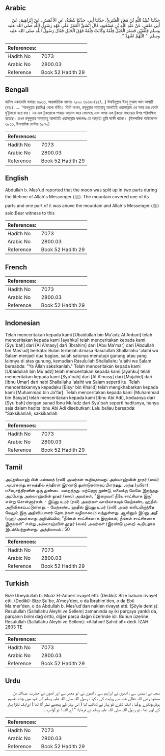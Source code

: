 ## Arabic


<div dir="rtl" lang="ar" style={{fontSize:'larger',backgroundColor:'#f8f9fa',padding:20}}>
حَدَّثَنَا عُبَيْدُ اللَّهِ بْنُ مُعَاذٍ الْعَنْبَرِيُّ، حَدَّثَنَا أَبِي، حَدَّثَنَا شُعْبَةُ، عَنِ الأَعْمَشِ، عَنْ إِبْرَاهِيمَ، عَنْ أَبِي مَعْمَرٍ، عَنْ عَبْدِ اللَّهِ بْنِ مَسْعُودٍ، قَالَ انْشَقَّ الْقَمَرُ عَلَى عَهْدِ رَسُولِ اللَّهِ صلى الله عليه وسلم فِلْقَتَيْنِ فَسَتَرَ الْجَبَلُ فِلْقَةً وَكَانَتْ فِلْقَةٌ فَوْقَ الْجَبَلِ فَقَالَ رَسُولُ اللَّهِ صلى الله عليه وسلم ‏ "‏ اللَّهُمَّ اشْهَدْ ‏"‏ ‏.‏
</div>
<div style={{backgroundColor:'#f8f9fa',padding:20, marginBottom: 10}}><table> <thead> <tr> <th>References:</th> <th></th> </tr> </thead> <tbody><tr><td>Hadith No</td><td>7073</td></tr><tr><td>Arabic No</td><td>2800.03</td></tr><tr><td>Reference</td><td>Book 52 Hadith 29</td></tr></tbody></table></div>

## Bengali


<div dir="ltr" lang="bn" style={{fontSize:'larger',backgroundColor:'#f8f9fa',padding:20}}>
হাদিস একাডেমি নাম্বারঃ ৬৯৬৬, আন্তর্জাতিক নাম্বারঃ ২৮০০ ৬৯৬৬-(৪৫/...) উবাইদুল্লাহ ইবনু মুআয আল আম্বারী (রহঃ) ..... ‘আবদুল্লাহ (রাযিঃ) থেকে বর্ণিত। তিনি বলেন, রসূলুল্লাহ সাল্লাল্লাহু আলাইহি ওয়াসাল্লাম এর সময় চন্দ্র ফেটে দু’টুকরো হয়ে যায়। এর এক টুকরোকে পাহাড় আড়াল করে ফেলেছে এবং অপর এক টুকরো পাহাড়ের উপর পরিলক্ষিত হয়েছে। তখন রসূলুল্লাহ সাল্লাল্লাহু আলাইহি ওয়াসাল্লাম বললেনঃ হে আল্লাহ! তুমি সাক্ষী থাকো। (ইসলামিক ফাউন্ডেশন ৬৮১৬, ইসলামিক সেন্টার ৬৮৭০)
</div>
<div style={{backgroundColor:'#f8f9fa',padding:20, marginBottom: 10}}><table> <thead> <tr> <th>References:</th> <th></th> </tr> </thead> <tbody><tr><td>Hadith No</td><td>7073</td></tr><tr><td>Arabic No</td><td>2800.03</td></tr><tr><td>Reference</td><td>Book 52 Hadith 29</td></tr></tbody></table></div>

## English


<div dir="ltr" lang="en" style={{fontSize:'larger',backgroundColor:'#f8f9fa',padding:20}}>
Abdullah b. Mas'ud reported that the moon was split up in two parts during the lifetime of Allah's Messenger (ﷺ). The mountain covered one of its parts and one part of it was above the mountain and Allah's Messenger (ﷺ) said:Bear witness to this
</div>
<div style={{backgroundColor:'#f8f9fa',padding:20, marginBottom: 10}}><table> <thead> <tr> <th>References:</th> <th></th> </tr> </thead> <tbody><tr><td>Hadith No</td><td>7073</td></tr><tr><td>Arabic No</td><td>2800.03</td></tr><tr><td>Reference</td><td>Book 52 Hadith 29</td></tr></tbody></table></div>

## French


<div dir="ltr" lang="fr" style={{fontSize:'larger',backgroundColor:'#f8f9fa',padding:20}}>

</div>
<div style={{backgroundColor:'#f8f9fa',padding:20, marginBottom: 10}}><table> <thead> <tr> <th>References:</th> <th></th> </tr> </thead> <tbody><tr><td>Hadith No</td><td>7073</td></tr><tr><td>Arabic No</td><td>2800.03</td></tr><tr><td>Reference</td><td>Book 52 Hadith 29</td></tr></tbody></table></div>

## Indonesian


<div dir="ltr" lang="id" style={{fontSize:'larger',backgroundColor:'#f8f9fa',padding:20}}>
Telah menceritakan kepada kami [Ubaidullah bin Mu'adz Al Anbari] telah menceritakan kepada kami [ayahku] telah menceritakan kepada kami [Syu'bah] dari [Al A'masy] dari [Ibrahim] dari [Abu Ma'mar] dari [Abdullah bin Mas'ud] berkata: Bulan terbelah dimasa Rasulullah Shallallahu 'alaihi wa Salam menjadi dua bagian, salah satunya menutupi gunung atau yang lainnya di atas gunung, kemudian Rasulullah Shallallahu 'alaihi wa Salam bersabda: "Ya Allah saksikanlah." Telah menceritakan kepada kami [Ubaidullah bin Mu'adz] telah menceritakan kepada kami [ayahku] telah menceritakan kepada kami [Syu'bah] dari [Al A'masy] dari [Mujahid] dari [Ibnu Umar] dari nabi Shallallahu 'alaihi wa Salam seperti itu. Telah menceritakannya kepadaku [Bisyr bin Khalid] telah mengkhabarkan kepada kami [Muhammad bin Ja'far]. Telah menceritakan kepada kami [Muhammad bin Basyar] telah menceritakan kepada kami [Ibnu Abi Adi], keduanya dari [Syu'bah] dengan sanad Ibnu Mu'adz dari Syu'bah seperti haditsnya, hanya saja dalam hadits Ibnu Abi Adi disebutkan: Lalu beliau bersabda: "Saksikanlah, saksikanlah
</div>
<div style={{backgroundColor:'#f8f9fa',padding:20, marginBottom: 10}}><table> <thead> <tr> <th>References:</th> <th></th> </tr> </thead> <tbody><tr><td>Hadith No</td><td>7073</td></tr><tr><td>Arabic No</td><td>2800.03</td></tr><tr><td>Reference</td><td>Book 52 Hadith 29</td></tr></tbody></table></div>

## Tamil


<div dir="ltr" lang="ta" style={{fontSize:'larger',backgroundColor:'#f8f9fa',padding:20}}>
அப்துல்லாஹ் பின் மஸ்ஊத் (ரலி) அவர்கள் கூறியதாவது: அல்லாஹ்வின் தூதர் (ஸல்) அவர்களது காலத்தில் சந்திரன் இரண்டு துண்டுகளாகப் பிளந்தது. அந்த (ஹிரா) மலை,சந்திரனின் ஒரு துண்டை மறைத்தது. மற்றொரு துண்டு, மலைக்கு மேலே இருந்தது. அப்போது அல்லாஹ்வின் தூதர் (ஸல்) அவர்கள், "இறைவா! நீயே சாட்சியாக இரு" என்று சொன்னார்கள். - இப்னு உமர் (ரலி) அவர்கள் வாயிலாகவும் மேற்கண்ட ஹதீஸ் அறிவிக்கப்பட்டுள்ளது. - மேற்கண்ட ஹதீஸ் இப்னு உமர் (ரலி) அவர் களிடமிருந்தே மேலும் இரு அறிவிப்பாளர் தொடர்கள் வழியாகவும் வந்துள்ளது. ஆயினும் இப்னு அதீ (ரஹ்) அவர்களது அறிவிப்பில், "நீங்கள் சாட்சிகளாக இருங்கள்; நீங்கள் சாட்சிகளாக இருங்கள்" என்று அல்லாஹ்வின் தூதர் (ஸல்) அவர்கள் (இரண்டு முறை) கூறியதாக இடம்பெற்றுள்ளது. அத்தியாயம் : 50
</div>
<div style={{backgroundColor:'#f8f9fa',padding:20, marginBottom: 10}}><table> <thead> <tr> <th>References:</th> <th></th> </tr> </thead> <tbody><tr><td>Hadith No</td><td>7073</td></tr><tr><td>Arabic No</td><td>2800.03</td></tr><tr><td>Reference</td><td>Book 52 Hadith 29</td></tr></tbody></table></div>

## Turkish


<div dir="ltr" lang="tr" style={{fontSize:'larger',backgroundColor:'#f8f9fa',padding:20}}>
Bize Ubeydullah b. Muâz El-Anberî rivayet etti. (Dediki): Bize babam rivayet etti. (Dediki): Bize Şu'be, A'meş'den, o da İbrahim'den, o da Ebû Ma'mer'den, o da Abdullah b. Mes'ud'dan naklen rivayet etti. (Şöyle demiş): Resulullah (Sallallahu Aleyhi ve Sellem) zamanında ay iki parçaya yarıldı da, parçanın birini dağ örttü, diğer parça dağın üzerinde idi. Bunun üzerine Resulullah (Sallallahu Aleyhi ve Sellem): «Allahım! Şahid ol!» dedi. İZAH 2803 TE
</div>
<div style={{backgroundColor:'#f8f9fa',padding:20, marginBottom: 10}}><table> <thead> <tr> <th>References:</th> <th></th> </tr> </thead> <tbody><tr><td>Hadith No</td><td>7073</td></tr><tr><td>Arabic No</td><td>2800.03</td></tr><tr><td>Reference</td><td>Book 52 Hadith 29</td></tr></tbody></table></div>

## Urdu


<div dir="rtl" lang="ur" style={{fontSize:'larger',backgroundColor:'#f8f9fa',padding:20}}>
شعبہ نے اعمش سے ، انھوں نے ابراہیم سے ، انھوں نے ابو معمر سے اور انھوں نے حضرت عبداللہ بن مسعود رضی اللہ تعالیٰ عنہ سے روایت کی ، کہا : رسول اللہ صلی اللہ علیہ وسلم کے عہد میں چاند تقسیم ہوکردوٹکڑے ہوگیا ، ایک ٹکڑے کو پہاڑ نے ڈھانپ لیا ( اس پہاڑ کے پیچھے نظر آتا تھا ) اورایک ٹکڑا پہاڑ کے اوپر تھا ، تو رسول اللہ صلی اللہ علیہ وسلم نے فرمایا؛ " اے اللہ ! تو گواہ رہ ۔
</div>
<div style={{backgroundColor:'#f8f9fa',padding:20, marginBottom: 10}}><table> <thead> <tr> <th>References:</th> <th></th> </tr> </thead> <tbody><tr><td>Hadith No</td><td>7073</td></tr><tr><td>Arabic No</td><td>2800.03</td></tr><tr><td>Reference</td><td>Book 52 Hadith 29</td></tr></tbody></table></div>
